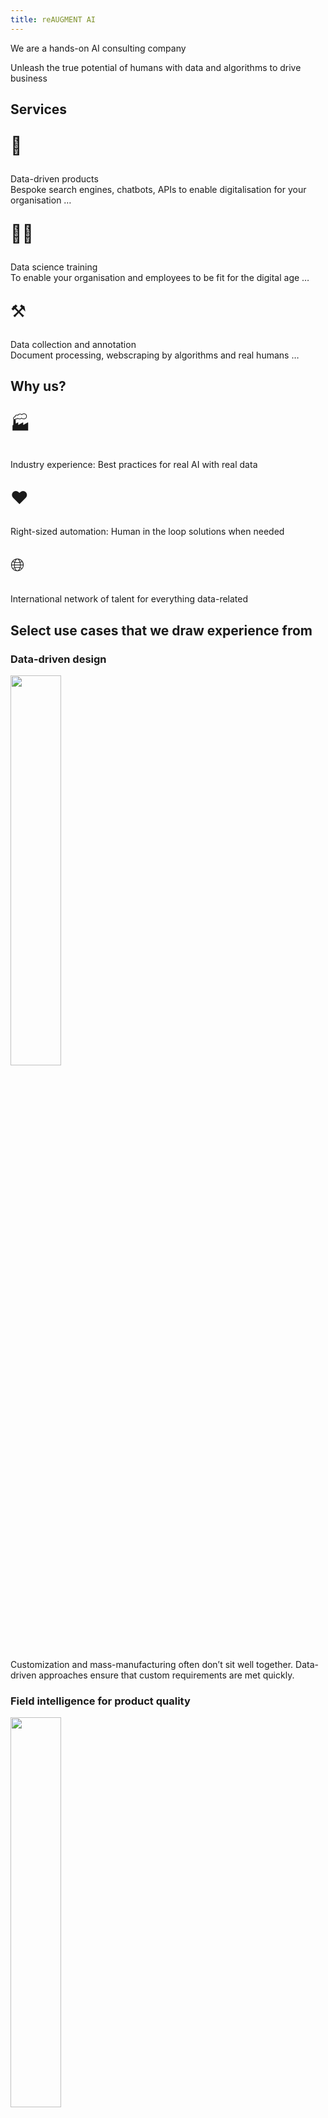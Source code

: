 ```yaml
---
title: reAUGMENT AI
---
```


We are a hands-on AI consulting company

Unleash the true potential of humans with data and algorithms to drive business

## Services

::: grid
::: {.g-col-12 .g-col-md-4}
::: {style="font-size: 200%;"}
🤖
:::

Data-driven products\
Bespoke search engines, chatbots, APIs to enable digitalisation for your organisation ...
:::

::: {.g-col-12 .g-col-md-4}
::: {style="font-size: 200%;"}
🧑‍💻
:::

Data science training\
To enable your organisation and employees to be fit for the digital age ...
:::

::: {.g-col-12 .g-col-md-4}
::: {style="font-size: 200%;"}
⚒️
:::

Data collection and annotation\
Document processing, webscraping by algorithms and real humans ...
:::
:::

## Why us?

::: grid
::: {.g-col-12 .g-col-md-4}
::: {style="font-size: 200%;"}
🏭
:::

Industry experience: Best practices for real AI with real data
:::

::: {.g-col-12 .g-col-md-4}
::: {style="font-size: 200%;"}
❤️
:::

Right-sized automation: Human in the loop solutions when needed
:::

::: {.g-col-12 .g-col-md-4}
::: {style="font-size: 200%;"}
🌐
:::

International network of talent for everything data-related
:::
:::

## Select use cases that we draw experience from

### Data-driven design 

![](assets/engineering.jpg){fig-align="center" width="40%"}

Customization and mass-manufacturing often don't sit well together.\ Data-driven approaches ensure that custom requirements are met quickly.

### Field intelligence for product quality

![](assets/quality.jpg){fig-align="center" width="40%"}

Machine learning applied to field data to make sense of whats happening in the market. This cost-effective approach is used to proactively manage field quality while kepping the CO2 footprint to the minimum.

## ✉️ Get in touch

Marianne-Kirchgessner-Strasse 31, 76646 Bruchsal, Germany

info\@reaugment.ai

+49-17683299041